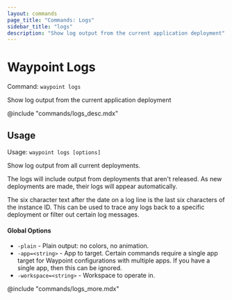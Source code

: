 ```yaml
---
layout: commands
page_title: "Commands: Logs"
sidebar_title: "logs"
description: "Show log output from the current application deployment"
---
```


# Waypoint Logs

Command: `waypoint logs`

Show log output from the current application deployment

@include "commands/logs_desc.mdx"

## Usage

Usage: `waypoint logs [options]`


  Show log output from all current deployments.

  The logs will include output from deployments that aren't released.
  As new deployments are made, their logs will appear automatically.

  The six character text after the date on a log line is the last six
  characters of the instance ID. This can be used to trace any logs back
  to a specific deployment or filter out certain log messages.

#### Global Options

- `-plain` - Plain output: no colors, no animation.
- `-app=<string>` - App to target. Certain commands require a single app target for Waypoint configurations with multiple apps. If you have a single app, then this can be ignored.
- `-workspace=<string>` - Workspace to operate in.

@include "commands/logs_more.mdx"
